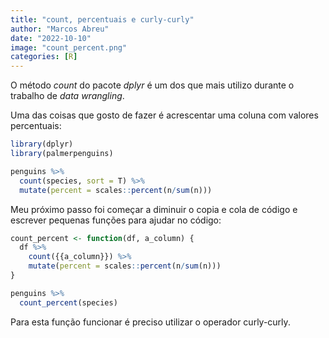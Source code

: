 ```yaml
---
title: "count, percentuais e curly-curly"
author: "Marcos Abreu"
date: "2022-10-10"
image: "count_percent.png"
categories: [R]
---
```


O método *count* do pacote *dplyr* é um dos que mais utilizo durante o trabalho de *data wrangling*.

Uma das coisas que gosto de fazer é acrescentar uma coluna com valores percentuais:

```r
library(dplyr)
library(palmerpenguins)

penguins %>% 
  count(species, sort = T) %>% 
  mutate(percent = scales::percent(n/sum(n)))
```

Meu próximo passo foi começar a diminuir o copia e cola de código e escrever pequenas funções para ajudar no código:

```r
count_percent <- function(df, a_column) {
  df %>% 
    count({{a_column}}) %>% 
    mutate(percent = scales::percent(n/sum(n)))
}

penguins %>% 
  count_percent(species)

```

Para esta função funcionar é preciso utilizar o operador curly-curly*.*
